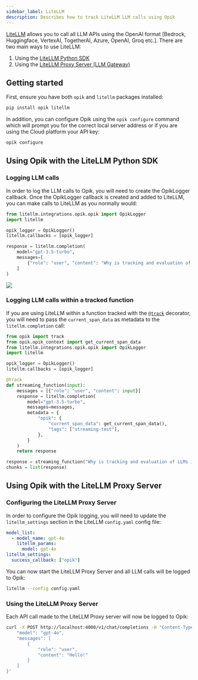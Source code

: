 ```yaml
---
sidebar_label: LiteLLM
description: Describes how to track LiteLLM LLM calls using Opik
---
```


[LiteLLM](https://github.com/BerriAI/litellm) allows you to call all LLM APIs using the OpenAI format [Bedrock, Huggingface, VertexAI, TogetherAI, Azure, OpenAI, Groq etc.]. There are two main ways to use LiteLLM:

1. Using the [LiteLLM Python SDK](https://docs.litellm.ai/docs/#litellm-python-sdk)
2. Using the [LiteLLM Proxy Server (LLM Gateway)](https://docs.litellm.ai/docs/#litellm-proxy-server-llm-gateway)

## Getting started

First, ensure you have both `opik` and `litellm` packages installed:

```bash
pip install opik litellm
```

In addition, you can configure Opik using the `opik configure` command which will prompt you for the correct local server address or if you are using the Cloud platform your API key:

```bash
opik configure
```

## Using Opik with the LiteLLM Python SDK

### Logging LLM calls

In order to log the LLM calls to Opik, you will need to create the OpikLogger callback. Once the OpikLogger callback is created and added to LiteLLM, you can make calls to LiteLLM as you normally would:

```python
from litellm.integrations.opik.opik import OpikLogger
import litellm

opik_logger = OpikLogger()
litellm.callbacks = [opik_logger]

response = litellm.completion(
    model="gpt-3.5-turbo",
    messages=[
        {"role": "user", "content": "Why is tracking and evaluation of LLMs important?"}
    ]
)
```

<Frame>
  <img src="/static/img/cookbook/litellm_cookbook.png" />
</Frame>

### Logging LLM calls within a tracked function

If you are using LiteLLM within a function tracked with the [`@track`](/docs/opik/tracing/log_traces#using-function-decorators) decorator, you will need to pass the `current_span_data` as metadata to the `litellm.completion` call:

```python
from opik import track
from opik.opik_context import get_current_span_data
from litellm.integrations.opik.opik import OpikLogger
import litellm

opik_logger = OpikLogger()
litellm.callbacks = [opik_logger]

@track
def streaming_function(input):
    messages = [{"role": "user", "content": input}]
    response = litellm.completion(
        model="gpt-3.5-turbo",
        messages=messages,
        metadata = {
            "opik": {
                "current_span_data": get_current_span_data(),
                "tags": ["streaming-test"],
            },
        }
    )
    return response

response = streaming_function("Why is tracking and evaluation of LLMs important?")
chunks = list(response)
```

## Using Opik with the LiteLLM Proxy Server

### Configuring the LiteLLM Proxy Server

In order to configure the Opik logging, you will need to update the `litellm_settings` section in the LiteLLM `config.yaml` config file:

```yaml
model_list:
  - model_name: gpt-4o
    litellm_params:
      model: gpt-4o
litellm_settings:
  success_callback: ["opik"]
```

You can now start the LiteLLM Proxy Server and all LLM calls will be logged to Opik:

```bash
litellm --config config.yaml
```

### Using the LiteLLM Proxy Server

Each API call made to the LiteLLM Proxy server will now be logged to Opik:

```bash
curl -X POST http://localhost:4000/v1/chat/completions -H "Content-Type: application/json" -d '{
    "model": "gpt-4o",
    "messages": [
        {
            "role": "user",
            "content": "Hello!"
        }
    ]
}'
```
